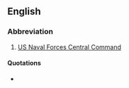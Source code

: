==English==

===Abbreviation===
{{head|en|abbreviation}}

# [[w:U.S. Naval Forces Central Command|US Naval Forces Central Command]]

====Quotations====
* {{seeCites}}
